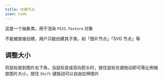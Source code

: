 ```yaml
---
title: 纹理节点
icon: Code
---
```


这是一个抽象类，用于渲染 `PIXI.Texture` 对象

不能被直接创建，用户只能创建其子类，如「图片节点」「SVG 节点」等

## 调整大小

将鼠标放到图片右下角，当鼠标变成双向箭头时，按住鼠标左键拖动即可等比例缩放图片大小，按住 `Shift` 键拖动可以自由拉伸图片
